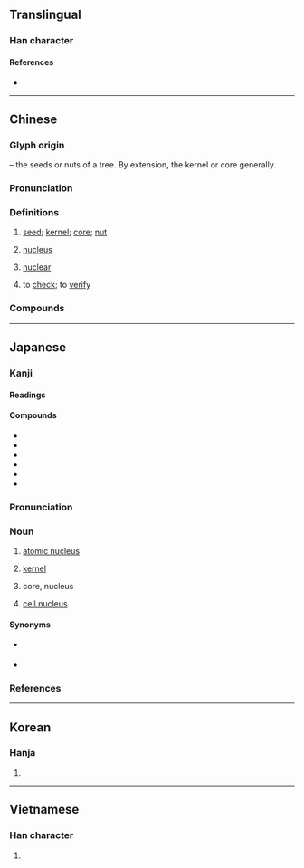 {{character info/new}}
{{also|覈}}
==Translingual==

===Han character===
{{Han char|rn=75|rad=木|as=06|sn=10|four=40982|canj=DYVO|ids=⿰[[木]][[亥]]}}

====References====
* {{Han ref|kx=0524.040|dkj=14743|dj=0912.070|hdz=21206.040|uh=6838|ud=26680|bh=AED6|bd=44758}}

----

==Chinese==
{{zh-forms}}

===Glyph origin===
{{Han etym}}
{{Han compound|木|t1=tree|亥|ls=psc|c1=s|c2=p}} – the seeds or nuts of a tree. By extension, the kernel or core generally.

===Pronunciation===
{{zh-pron
|m=hé,er=y
|m-s=he2
|c=hat6,wat6
|h=pfs=fu̍t/het/ha̍k/he̍t
|md=hŏk
|mn=hu̍t/qz:hia̍k/tw,xm,zz:he̍k/tw,xm:ha̍t
|mn_note=ha̍t - vernacular; hia̍k/he̍k/hu̍t - literary
|w=5hheq,5hhueq
|mc=y
|oc=y
|cat=n,a,v
}}

===Definitions===
{{zh-hanzi}}

# [[seed]]; [[kernel]]; [[core]]; [[nut]]
# {{lb|zh|physics|chemistry|biology}} [[nucleus]]
# {{lb|zh|physics}} [[nuclear]]
# to [[check]]; to [[verify]]

===Compounds===
{{zh-der|剋核|卵核|原子核|反核|地下核爆|地下核試|察核|審核|山核桃|杏核兒|果核|查核|核仁|核傘|核備|核准|核分裂|核力|核化學|核半徑|核反應|核反應器|核可|核四|核型|核塵|核子|核子作用|核子分裂|核子力|核子反應|核子戰爭|核子戰略|核子武器|核子燃料|核子能|核子試爆|核子試驗|核子醫學|核子防護|核定|核實|核對|核廢料|核彈頭|核心|核心分子|核心區|核心家庭|核批|核果|核桃|核武器|核汙染|核派|核減|核潛艇|核燃料|核爆|核物理學|核發|核磁共振|核示|核算|核糖核酸|核糖體|核能|核能廢料|核能潛艇|核能發電|核能電廠|核膜|核苷|核苷酸|核蛋白|核融合|核裝置|核覆|核計|核辦|核酸|核銷|核閱|核電|核電廠|核黃疸|核黃素|桃核雕|棗核臉|殽核|煤核|熱核反應|痔核|稽核|簡核|精核|細胞核|結核|結核病|結核菌|統核|經濟核算|綜核|綜核名實|考核|肺結核|腎結核|腸結核|菌核|複核|覆核|賣李鑽核|鑒核|鑒核備查|陰核|雙核都市|非核武區|骨結核|麻核桃}}

----

==Japanese==

===Kanji===
{{ja-kanji|grade=c|rs=木06}}

====Readings====
{{ja-readings|goon=[[ぎゃく]] (gyaku)|kanon=[[かく]] (kaku)|kun=[[さね]] (sane)}}

====Compounds====
* {{ja-r|原子核|げんしかく|gloss=[[atomic nucleus]]}}
* {{ja-r|細胞核|さいぼうかく|gloss=[[cell nucleus]]}}
* {{ja-r|核実験|かくじっけん|gloss=[[nuclear]] [[test]]}}
* {{ja-r|核兵器|かくへいき|gloss=[[nuclear]] [[weapons]]}}
* {{ja-r|尾状核|びじょうかく|gloss=[[caudate nucleus]]}}
* {{ja-r|扁桃核|へんとうかく|gloss=[[amygdala]]}}

{{ja-kanjitab|かく|yomi=o}}

===Pronunciation===
{{ja-pron|yomi=kanon|かく|acc=1|acc_ref=DJR|acc2=2|acc2_ref=DJR}}

===Noun===
{{ja-noun|かく}}

# [[atomic nucleus]]
# {{lb|ja|algebra|sort=かく}} [[kernel]]
# {{lb|ja|astronomy|sort=かく}} core, nucleus
# [[cell nucleus]]

====Synonyms====
* {{sense|atomic nucleus}} {{ja-r|原子核|げんしかく}}
* {{sense|cell nucleus}} {{ja-r|細胞核|さいぼうかく}}

===References===
<references/>

----

==Korean==

===Hanja===
{{ko-hanja|hangeul=[[핵]], [[홀]]|eumhun=|rv=haek, hol|mr=haek, hol|y=hayk, hol}}

# {{defn|lang=ko|sort=木06}}

----

==Vietnamese==

===Han character===
{{vi-hantu|[[hạch]], [[cây]], [[cơi]], [[hột]]|rs=木06}}

# {{defn|lang=vi|sort=木06}}